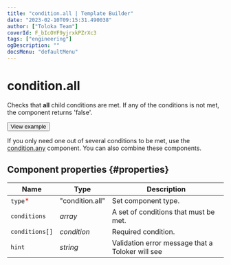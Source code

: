 ```yaml
---
title: "condition.all | Template Builder"
date: "2023-02-10T09:15:31.490038"
author: ["Toloka Team"]
coverId: F_bIcOYF9yjrxkPZrXc3
tags: ["engineering"]
ogDescription: ""
docsMenu: "defaultMenu"
---
```


# condition.all

Checks that **all** child conditions are met. If any of the conditions is not met, the component returns 'false'.

<Button themeColor="light" view="default" size="l" type="link" url="https://ya.cc/t/oG54z4RK3vwCUQ">View example</Button>

If you only need one out of several conditions to be met, use the [condition.any](/docs-new/template-builder/reference/condition.any) component. You can also combine these components.

## Component properties {#properties}

**Name** | **Type** | **Description**
----- | ----- | -----
`type`<span style="color: red">\*</span> | "condition.all" | Set component type.
`conditions` | _array_ | A set of conditions that must be met.
`conditions[]` | _condition_ | Required condition.
`hint` | _string_ | Validation error message that a Toloker will see
